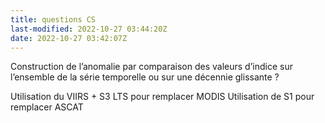 ```yaml
---
title: questions CS
last-modified: 2022-10-27 03:44:20Z
date: 2022-10-27 03:42:07Z
---
```


Construction de l'anomalie par comparaison des valeurs d'indice sur l'ensemble de la série temporelle ou sur une décennie glissante ?

Utilisation du VIIRS + S3 LTS pour remplacer MODIS
Utilisation de S1 pour remplacer ASCAT